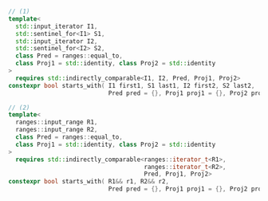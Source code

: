 ```cpp
// (1)
template<
  std::input_iterator I1,
  std::sentinel_for<I1> S1,
  std::input_iterator I2,
  std::sentinel_for<I2> S2,
  class Pred = ranges::equal_to,
  class Proj1 = std::identity, class Proj2 = std::identity
>
  requires std::indirectly_comparable<I1, I2, Pred, Proj1, Proj2>
constexpr bool starts_with( I1 first1, S1 last1, I2 first2, S2 last2,
                            Pred pred = {}, Proj1 proj1 = {}, Proj2 proj2 = {} );

// (2)
template<
  ranges::input_range R1,
  ranges::input_range R2,
  class Pred = ranges::equal_to,
  class Proj1 = std::identity, class Proj2 = std::identity
>
  requires std::indirectly_comparable<ranges::iterator_t<R1>,
                                      ranges::iterator_t<R2>,
                                      Pred, Proj1, Proj2>
constexpr bool starts_with( R1&& r1, R2&& r2,
                            Pred pred = {}, Proj1 proj1 = {}, Proj2 proj2 = {} );
```


